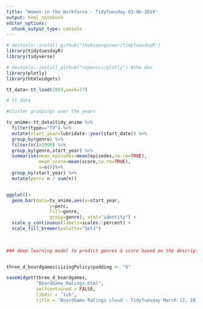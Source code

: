 ```yaml
---
title: "Women in the Workforce - TidyTuesday 03-06-2019"
output: html_notebook
editor_options: 
  chunk_output_type: console
---
```


```r
# devtools::install_github("thebioengineer/tidytuesdayR")
library(tidytuesdayR)
library(tidyverse)

# devtools::install_github("ropensci/plotly") #the dev 
library(plotly)
library(htmlwidgets)

tt_data<-tt_load(2019,week=17)

# tt_data
```

```r


#cluster groupings over the years

tv_anime<-tt_data$tidy_anime %>%
  filter(type=="TV") %>% 
  mutate(start_year=lubridate::year(start_date)) %>% 
  group_by(genre) %>% 
  filter(n()>2000) %>% 
  group_by(genre,start_year) %>% 
  summarise(mean_episodes=mean(episodes,na.rm=TRUE),
            mean_score=mean(score,na.rm=TRUE),
            n=n())%>% 
  group_by(start_year) %>% 
  mutate(perc= n / sum(n))


ggplot()+
  geom_bar(data=tv_anime,aes(x=start_year,
                y=perc,
                fill=genre,
                group=genre), stat="identity") + 
  scale_y_continuous(labels=scales::percent) + 
  scale_fill_brewer(palette="Set3")

  
  
### deep learning model to predict genres & score based on the description/year?


three_d_boardgames$sizingPolicy$padding <- "0"

saveWidget(three_d_boardgames,
           "BoardGame_Ratings.html",     
           selfcontained = FALSE,
           libdir = "lib",
           title = "BoardGame Ratings cloud - TidyTuesday March 13, 2019")


```






